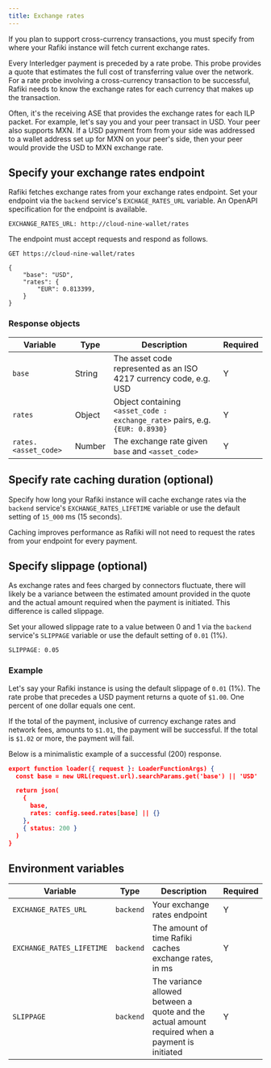 ```yaml
---
title: Exchange rates
---
```



If you plan to support cross-currency transactions, you must specify from where your Rafiki instance will fetch current exchange rates.

Every Interledger payment is preceded by a rate probe. This probe provides a quote that estimates the full cost of transferring value over the network. For a rate probe involving a cross-currency transaction to be successful, Rafiki needs to know the exchange rates for each currency that makes up the transaction.

Often, it's the receiving ASE that provides the exchange rates for each ILP packet. For example, let's say you and your peer transact in USD. Your peer also supports MXN. If a USD payment from from your side was addressed to a wallet address set up for MXN on your peer's side, then your peer would provide the USD to MXN exchange rate.

## Specify your exchange rates endpoint

Rafiki fetches exchange rates from your exchange rates endpoint. Set your endpoint via the `backend` service's `EXCHAGE_RATES_URL` variable. An <LinkOut href="https://github.com/interledger/rafiki/blob/main/packages/backend/src/openapi/specs/exchange-rates.yaml">OpenAPI specification</LinkOut> for the endpoint is available.

<CodeBlock title='Example'>

```
EXCHANGE_RATES_URL: http://cloud-nine-wallet/rates
```

</CodeBlock>

The endpoint must accept <Badge text="GET" variant="note" size="medium"/> requests and respond as follows.

<CodeBlock title='Example API request'>

```
GET https://cloud-nine-wallet/rates
```

</CodeBlock>

<CodeBlock title='Example API response'>

```
{
    "base": "USD",
    "rates": {
        "EUR": 0.813399,
    }
}
```

</CodeBlock>

### Response objects

<div class="overflow-table">

| Variable             | Type   | Description                                                                                                                        | Required |
| -------------------- | ------ | ---------------------------------------------------------------------------------------------------------------------------------- | -------- |
| `base`               | String | The asset code represented as an <LinkOut href="https://en.wikipedia.org/wiki/ISO_4217">ISO 4217</LinkOut> currency code, e.g. USD | Y        |
| `rates`              | Object | Object containing `<asset_code : exchange_rate>` pairs, e.g. `{EUR: 0.8930}`                                                       | Y        |
| `rates.<asset_code>` | Number | The exchange rate given `base` and `<asset_code>`                                                                                  | Y        |

</div>

## Specify rate caching duration (optional)

Specify how long your Rafiki instance will cache exchange rates via the `backend` service's `EXCHANGE_RATES_LIFETIME` variable or use the default setting of `15_000` ms (15 seconds).

Caching improves performance as Rafiki will not need to request the rates from your endpoint for every payment.

## Specify slippage (optional)

As exchange rates and fees charged by connectors fluctuate, there will likely be a variance between the estimated amount provided in the quote and the actual amount required when the payment is initiated. This difference is called slippage.

Set your allowed slippage rate to a value between 0 and 1 via the `backend` service's `SLIPPAGE` variable or use the default setting of `0.01` (1%).

<CodeBlock title='Example'>

```
SLIPPAGE: 0.05
```

</CodeBlock>

### Example

Let's say your Rafiki instance is using the default slippage of `0.01` (1%). The rate probe that precedes a USD payment returns a quote of `$1.00`. One percent of one dollar equals one cent.

If the total of the payment, inclusive of currency exchange rates and network fees, amounts to `$1.01`, the payment will be successful. If the total is `$1.02` or more, the payment will fail.

Below is a minimalistic example of a successful (200) response.

```json
export function loader({ request }: LoaderFunctionArgs) {
  const base = new URL(request.url).searchParams.get('base') || 'USD'

  return json(
    {
      base,
      rates: config.seed.rates[base] || {}
    },
    { status: 200 }
  )
}
```

## Environment variables

<div class="overflow-table">

| Variable                  | Type      | Description                                                                                     | Required |
| ------------------------- | --------- | ----------------------------------------------------------------------------------------------- | -------- |
| `EXCHANGE_RATES_URL`      | `backend` | Your exchange rates endpoint                                                                    | Y        |
| `EXCHANGE_RATES_LIFETIME` | `backend` | The amount of time Rafiki caches exchange rates, in ms                                          | Y        |
| `SLIPPAGE`                | `backend` | The variance allowed between a quote and the actual amount required when a payment is initiated | Y        |

</div>